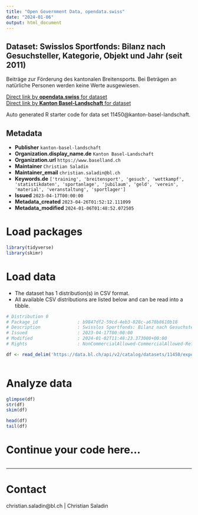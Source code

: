 ```yaml
---
title: "Open Government Data, opendata.swiss"
date: "2024-01-06"
output: html_document
---
```


## Dataset: Swisslos Sportfonds: Bilanz nach Gesuchsteller, Kategorie, Objekt und Jahr (seit 2011)

Beiträge zur Förderung des kantonalen Breitensports. Bei Beträgen an natürliche Personen werden keine Werte ausgewiesen.

[Direct link by **opendata.swiss** for dataset](https://opendata.swiss/de/dataset/swisslos-sportfonds-bilanz-nach-gesuchsteller-kategorie-objekt-und-jahr-ab-2011)<br>
[Direct link by **Kanton Basel-Landschaft** for dataset](https://data.bl.ch/explore/dataset/11450/)

Auto generated R starter code for data set 11450@kanton-basel-landschaft.

## Metadata

- **Publisher** `kanton-basel-landschaft`
- **Organization.display_name.de** `Kanton Basel-Landschaft`
- **Organization.url** `https://www.baselland.ch`
- **Maintainer** `Christian Saladin`
- **Maintainer_email** `christian.saladin@bl.ch`
- **Keywords.de** `['training', 'breitensport', 'gesuch', 'wettkampf', 'statistikdaten', 'sportanlage', 'jubilaum', 'geld', 'verein', 'material', 'veranstaltung', 'sportlager']`
- **Issued** `2023-04-17T00:00:00`
- **Metadata_created** `2023-04-26T01:52:12.111099`
- **Metadata_modified** `2024-01-06T01:48:52.072505`


# Load packages

```r

library(tidyverse)
library(skimr)

```

# Load data

-   The dataset has 1 distribution(s) in CSV format.
-   All available CSV distributions are listed below and can be read into a tibble.

```r

# Distribution 0
# Package_id               : b9847df2-59cd-4eb3-828c-a678b8610b18
# Description              : Swisslos Sportfonds: Bilanz nach Gesuchsteller, Kategorie, Objekt und Jahr (seit 2011) (csv)
# Issued                   : 2023-04-17T00:00:00
# Modified                 : 2024-01-02T11:48:23.373000+00:00
# Rights                   : NonCommercialAllowed-CommercialAllowed-ReferenceRequired

df <- read_delim('https://data.bl.ch/api/v2/catalog/datasets/11450/exports/csv')



```

# Analyze data

```r

glimpse(df)
str(df)
skim(df)

head(df)
tail(df)

```

# Continue your code here...

```r

```

------------------------------------------------------------------------

# Contact

christian.saladin@bl.ch | Christian Saladin

